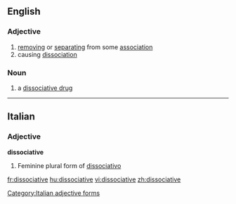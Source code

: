 ==English==

===Adjective===
{{infl|en|adjective}}

# [[removing]] or [[separating]] from some [[association]]
# causing [[dissociation]]

===Noun===
{{infl|en|noun}}

# a [[dissociative drug]]

----

==Italian==

===Adjective===
'''dissociative''' {{f}}

# Feminine plural form of [[dissociativo]]

[[Category:Italian adjective forms]]

[[fr:dissociative]]
[[hu:dissociative]]
[[vi:dissociative]]
[[zh:dissociative]]